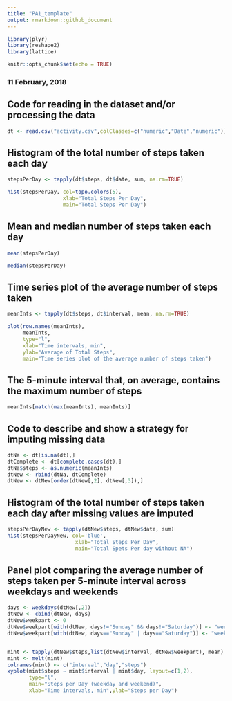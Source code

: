 ```yaml
---
title: "PA1_template"
output: rmarkdown::github_document
---
```

```r
library(plyr)
library(reshape2)
library(lattice)
```



```r
knitr::opts_chunk$set(echo = TRUE)
```

### 11 February, 2018

## Code for reading in the dataset and/or processing the data
```r
dt <- read.csv("activity.csv",colClasses=c("numeric","Date","numeric"))

```

## Histogram of the total number of steps taken each day
```r
stepsPerDay <- tapply(dt$steps, dt$date, sum, na.rm=TRUE)

hist(stepsPerDay, col=topo.colors(5),
                  xlab="Total Steps Per Day", 
                  main="Total Steps Per Day")

```


## Mean and median number of steps taken each day
```r
mean(stepsPerDay)
```

```r
median(stepsPerDay)
```

## Time series plot of the average number of steps taken
```r
meanInts <- tapply(dt$steps, dt$interval, mean, na.rm=TRUE)

plot(row.names(meanInts),
     meanInts,
     type="l",
     xlab="Time intervals, min",
     ylab="Average of Total Steps",
     main="Time series plot of the average number of steps taken")

```


## The 5-minute interval that, on average, contains the maximum number of steps
```r
meanInts[match(max(meanInts), meanInts)]
```


## Code to describe and show a strategy for imputing missing data
```r
dtNa <- dt[is.na(dt),]
dtComplete <- dt[complete.cases(dt),]
dtNa$steps <- as.numeric(meanInts)
dtNew <- rbind(dtNa, dtComplete)
dtNew <- dtNew[order(dtNew[,2], dtNew[,3]),]
```



## Histogram of the total number of steps taken each day after missing values are imputed
```r

stepsPerDayNew <- tapply(dtNew$steps, dtNew$date, sum)
hist(stepsPerDayNew, col='blue',
                      xlab="Total Steps Per Day",
                      main="Total Spets Per day without NA")

```


## Panel plot comparing the average number of steps taken per 5-minute interval across weekdays and weekends
```r
days <- weekdays(dtNew[,2])
dtNew <- cbind(dtNew, days)
dtNew$weekpart <- 0
dtNew$weekpart[with(dtNew, days!="Sunday" && days!="Saturday")] <- "weekday"
dtNew$weekpart[with(dtNew, days=="Sunday" | days=="Saturday")] <- "weekend"


mint <- tapply(dtNew$steps,list(dtNew$interval, dtNew$weekpart), mean)
mint <- melt(mint)
colnames(mint) <- c("interval","day","steps")
xyplot(mint$steps ~ mint$interval | mint$day, layout=c(1,2),
       type="l",
       main="Steps per Day (weekday and weekend)",
       xlab="Time intervals, min",ylab="Steps per Day")
```



